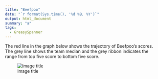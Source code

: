 ```yaml
---
title: "Beefpoo"
date: "`r format(Sys.time(), '%d %B, %Y')`"
output: html_document
summary: "a"
tags:
  - GreasySpanner
---
```


The red line in the graph below shows the trajectory of Beefpoo's scores. The grey line shows the team median and the grey ribbon indicates the range from top five score to bottom five score.

![Image title](Beefpoo.jpg)
